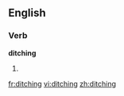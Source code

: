 ==English==
===Verb===
'''ditching'''
# {{present participle of|[[ditch]]}}

[[fr:ditching]]
[[vi:ditching]]
[[zh:ditching]]
